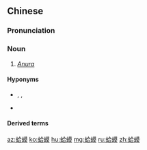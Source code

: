 ==Chinese==
{{zh-forms|alt=蝦蟆,蝦蟇*,蝦䗫*,鰕䗫*,鰕䲈*}}

===Pronunciation===
{{zh-pron
|m=háma
|c=haa1 mou1,haa4 maa4
|h=pfs=hà-mà;gd=ha2 ma2
|md=hà-mà
|cat=n
}}

===Noun===
{{zh-noun}}

# ''[[Anura]]'' {{gloss|[[frog]]s and [[toad]]s}}

====Hyponyms====
* {{sense|toad}} {{zh-l|癩蛤蟆}}, {{zh-l|疥蛤蟆}}, {{zh-l|蟾蜍}}
* {{sense|frog}} {{zh-l|青蛙}}

====Derived terms====
{{zh-der|癩蛤蟆|疥蛤蟆|蛤蟆鏡|蛤蟆蹲|蛤蟆吵坑|蛤蟆子|蛤蟆衣|蛤蟆車|蛤蟆更|蛤蟆抱桂|蛤蟆煙|蛤蟆陵|蛤蟆給事|蛤蟆臺|蛤蟆瘟|蛤蟆精|蛤蟆窯|蛤蟆頭幡|蛤蟆禪|蛤蟆藍|蛤蟆護}}

{{zh-cat|Amphibians}}

[[az:蛤蟆]]
[[ko:蛤蟆]]
[[hu:蛤蟆]]
[[mg:蛤蟆]]
[[ru:蛤蟆]]
[[zh:蛤蟆]]